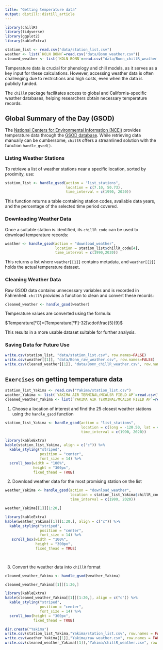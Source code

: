 ```yaml
---
title: "Getting temperature data"
output: distill::distill_article
---
```


```r
library(chillR)
library(tidyverse)
library(ggplot2)
library(kableExtra)
```

```r
station_list <- read.csv("data/station_list.csv")
weather <- list(`KOLN BONN`=read.csv("data/Bonn_weather.csv"))
cleaned_weather <- list(`KOLN BONN`=read.csv("data/Bonn_chillR_weather.csv"))
```

Temperature data is crucial for phenology and chill models, as it serves as a key input for these calculations. However, accessing weather data is often challenging due to restrictions and high costs, even when the data is publicly funded.

The `chillR` package facilitates access to global and California-specific weather databases, helping researchers obtain necessary temperature records.

## Global Summary of the Day (GSOD)

The [National Centers for Environmental Information (NCEI)](https://www.ncei.noaa.gov/) provides temperature data through the [GSOD database](https://www.ncei.noaa.gov/access/search/data-search/global-summary-of-the-day). While retrieving data manually can be cumbersome, `chillR` offers a streamlined solution with the function `handle_gsod()`.

### Listing Weather Stations

To retrieve a list of weather stations near a specific location, sorted by proximity, use:

```r
station_list <- handle_gsod(action = "list_stations", 
                            location = c(7.10, 50.73), 
                            time_interval = c(1990, 2020))
```

This function returns a table containing station codes, available data years, and the percentage of the selected time period covered.

### Downloading Weather Data

Once a suitable station is identified, its `chillR_code` can be used to download temperature records:

```r
weather <- handle_gsod(action = "download_weather", 
                       location = station_list$chillR_code[4], 
                       time_interval = c(1990,2020))
```

This returns a list where `weather[[1]]` contains metadata, and `weather[[2]]` holds the actual temperature dataset.

### Cleaning Weather Data

Raw GSOD data contains unnecessary variables and is recorded in Fahrenheit. `chillR` provides a function to clean and convert these records:

```r
cleaned_weather <- handle_gsod(weather)
```

Temperature values are converted using the formula:

$Temperature[°C]=(Temperature[°F]-32)\cdot\frac{5}{9}$

This results in a more usable dataset suitable for further analysis.

### Saving Data for Future Use

```r
write.csv(station_list, "data/station_list.csv", row.names=FALSE)
write.csv(weather[[1]], "data/Bonn_raw_weather.csv", row.names=FALSE)
write.csv(cleaned_weather[[1]], "data/Bonn_chillR_weather.csv", row.names=FALSE)
```

## `Exercises` on getting temperature data

```r
station_list_Yakima <- read.csv("Yakima/station_list.csv") 
weather_Yakima <- list(`YAKIMA AIR TERMINAL/MCALSR FIELD AP`=read.csv("Yakima/Yakima_weather.csv")) 
cleaned_weather_Yakima <- list(`YAKIMA AIR TERMINAL/MCALSR FIELD AP`=read.csv("Yakima/Yakima_chillR_weather.csv"))
```

1)  Choose a location of interest and find the 25 closest weather stations using the `handle_gsod` function

```r
station_list_Yakima <- handle_gsod(action = "list_stations",
                                   location = c(long = -120.50, lat = 46.60), 
                                   time_interval = c(1990, 2020))
```

```r
library(kableExtra)
kable(station_list_Yakima, align = c("c")) %>%
  kable_styling("striped", 
                position = "center", 
                font_size = 14) %>% 
  scroll_box(width = "100%",
             height = "300px",
             fixed_thead = TRUE)
```

2)  Download weather data for the most promising station on the list

```r
weather_Yakima <- handle_gsod(action = "download_weather",
                              location = station_list_Yakima$chillR_code[1],
                              time_interval = c(1990, 2020))
```

```r
weather_Yakima[[1]][1:20,]
```

```r
library(kableExtra)
kable(weather_Yakima[[1]][1:20,], align = c("c")) %>%
  kable_styling("striped", 
                position = "center", 
                font_size = 14) %>% 
   scroll_box(width = "100%", 
              height = "300px",
              fixed_thead = TRUE)
              
              

```

3)  Convert the weather data into `chillR` format

```r
cleaned_weather_Yakima <- handle_gsod(weather_Yakima) 
```

```r
cleaned_weather_Yakima[[1]][1:20,]
```

```r
library(kableExtra)
kable(cleaned_weather_Yakima[[1]][1:20,], align = c("c")) %>%
  kable_styling("striped", 
                position = "center", 
                font_size = 14) %>% 
  scroll_box(height = "300px",
             fixed_thead = TRUE)

```

```r
dir.create("Yakima")
write.csv(station_list_Yakima,"Yakima/station_list.csv", row.names = FALSE)
write.csv(weather_Yakima[[1]],"Yakima/raw_weather.csv", row.names = FALSE)
write.csv(cleaned_weather_Yakima[[1]],"Yakima/chillR_weather.csv", row.names = FALSE)
```
